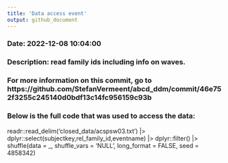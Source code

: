 ```yaml
---
title: 'Data access event'
output: github_document
---
```



### Date: 2022-12-08 10:04:00

### Description: read family ids including info on waves.


### For more information on this commit, go to https://github.com/StefanVermeent/abcd_ddm/commit/46e752f3255c245140d0bdf13c14fc956159c93b



### Below is the full code that was used to access the data:


readr::read_delim('closed_data/acspsw03.txt') |>
dplyr::select(subjectkey,rel_family_id,eventname) |>
dplyr::filter() |>
shuffle(data = _, shuffle_vars = 'NULL', long_format = FALSE, seed = 4858342)
